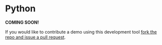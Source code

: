 # Python

**COMING SOON!**

If you would like to contribute a demo using this development tool [fork the repo and issue a pull request](https://github.com/cosmicjs/cosmic-docs).
